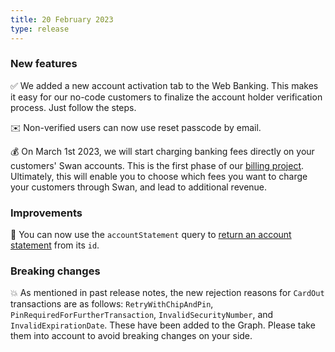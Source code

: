 ```yaml
---
title: 20 February 2023
type: release
---
```


### New features

✅ We added a new account activation tab to the Web Banking.
This makes it easy for our no-code customers to finalize the account holder verification process.
Just follow the steps.

✉️ Non-verified users can now use reset passcode by email.

💰 On March 1st 2023, we will start charging banking fees directly on your customers' Swan accounts.
This is the first phase of our [billing project](/topics/accounts/billing).
Ultimately, this will enable you to choose which fees you want to charge your customers through Swan, and lead to additional revenue.

### Improvements

📃 You can now use the `accountStatement` query to [return an account statement](/topics/accounts#statements) from its `id`.

### Breaking changes

💥 As mentioned in past release notes, the new rejection reasons for `CardOut` transactions are as follows: `RetryWithChipAndPin`, `PinRequiredForFurtherTransaction`, `InvalidSecurityNumber`, and `InvalidExpirationDate`.
These have been added to the Graph.
Please take them into account to avoid breaking changes on your side.
